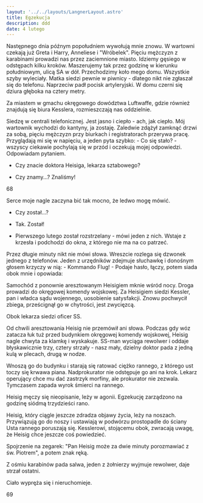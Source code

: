 ```yaml
---
layout: '../../layouts/LangnerLayout.astro'
title: Egzekucja
description: ddd
date: 4 lutego
---
```


Następnego dnia późnym popołudniem wywołują mnie znowu. W wartowni czekają już Greta i Harry, Anneliese i "Wróbelek". Pięciu mężczyzn z karabinami prowadzi nas przez zaciemnione miasto. Idziemy gęsiego w odstępach kilku kroków. Maszerujemy tak przez godzinę w kierunku południowym, ulicą SA w dół. Przechodzimy koło mego domu. Wszystkie szyby wyleciały. Matka siedzi pewnie w piwnicy - dlatego nikt nie zgłaszał się do telefonu. Naprzeciw padł pocisk artyleryjski. W domu czerni się dziura głęboka na cztery metry.

Za miastem w gmachu okręgowego dowództwa Luftwaffe, gdzie również znajdują się biura Kesslera, rozmieszczają nas oddzielnie.

Siedzę w centrali telefonicznej. Jest jasno i ciepło - ach, jak ciepło. Mój wartownik wychodzi do kantyny, ja zostaję. Zaledwie zdążył zamknąć drzwi za sobą, pięciu mężczyzn przy biurkach i registratorach przerywa pracę. Przyglądają mi się w napięciu, a jeden pyta szybko: - Co się stało? - wszyscy ciekawie pochylają się w przód i oczekują mojej odpowiedzi. Odpowiadam pytaniem.

- Czy znacie doktora Heisiga, lekarza sztabowego?

- Czy znamy...? Znaliśmy!

68

Serce moje nagle zaczyna bić tak mocno, że ledwo mogę mówić.

- Czy został...?

- Tak. Został!

- Pierwszego lutego został rozstrzelany - mówi jeden z nich. Wstaje z krzesła i podchodzi do okna, z którego nie ma na co patrzeć.

Przez długie minuty nikt nie mówi słowa. Wreszcie rozlega się dzwonek jednego z telefonów. Jeden z urzędników zdejmuje słuchawkę i donośnym głosem krzyczy w nią: - Kommando Flug! - Podaje hasło, łączy, potem siada obok mnie i opowiada:

Samochód z ponownie aresztowanym Heisigiem mknie wśród nocy. Droga prowadzi do okręgowej komendy wojskowej. Za Heisigiem siedzi Kessler, pan i władca sądu wojennego, uosobienie satysfakcji. Znowu pochwycił zbiega, prześcignął go w chytrości, jest zwycięzcą.

Obok lekarza siedzi oficer SS.

Od chwili aresztowania Heisig nie przemówił ani słowa. Podczas gdy wóz zatacza łuk tuż przed budynkiem okręgowej komendy wojskowej, Heisig nagle chwyta za klamkę i wyskakuje. SS-man wyciąga rewolwer i oddaje błyskawicznie trzy, cztery strzały - nasz mały, dzielny doktor pada z jedną kulą w plecach, drugą w nodze.

Wnoszą go do budynku i starają się ratować ciężko rannego, z którego ust toczy się krwawa piana. Nadprokurator nie odstępuje go ani na krok. Lekarz operujący chce mu dać zastrzyk morfiny, ale prokurator nie zezwala. Tymczasem zapada wyrok śmierci na rannego.

Heisig męczy się nieopisanie, leży w agonii. Egzekucję zarządzono na godzinę siódmą trzydzieści rano.

Heisig, który ciągle jeszcze zdradza objawy życia, leży na noszach. Przywiązują go do noszy i ustawiają w podwórzu prostopadle do ściany Usta rannego poruszają się. Kesslerowi, stojącemu obok, zwracają uwagę, że Heisig chce jeszcze coś powiedzieć.

Spojrzenie na zegarek: "Pan Heisig może za dwie minuty porozmawiać z św. Piotrem", a potem znak ręką.

Z ośmiu karabinów pada salwa, jeden z żołnierzy wyjmuje rewolwer, daje strzał ostatni.

Ciało wypręża się i nieruchomieje.

69
